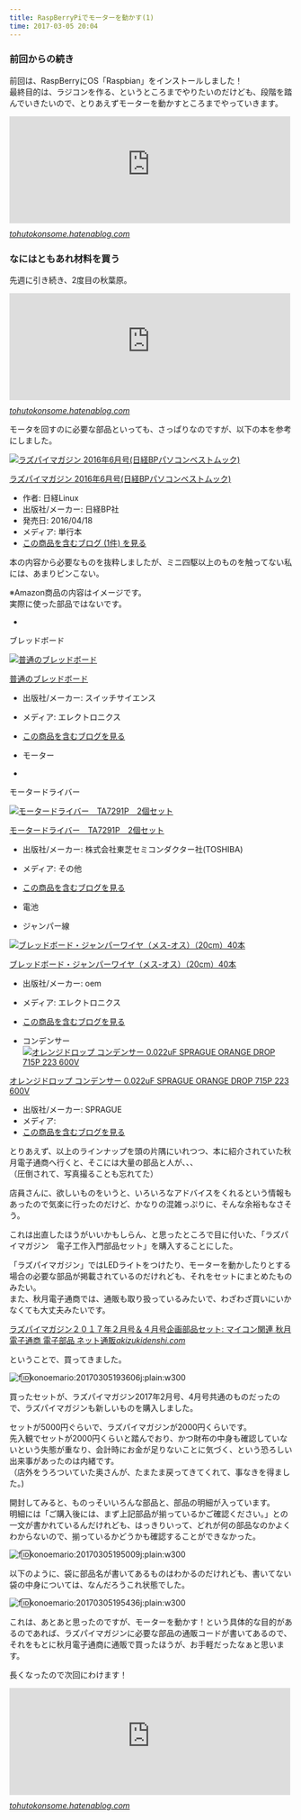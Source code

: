```yaml
---
title: RaspBerryPiでモーターを動かす(1)
time: 2017-03-05 20:04
---
```


### 前回からの続き

前回は、RaspBerryにOS「Raspbian」をインストールしました！  
最終目的は、ラジコンを作る、というところまでやりたいのだけども、段階を踏んでいきたいので、とりあえずモーターを動かすところまでやっていきます。

<iframe src="http://tohutokonsome.hatenablog.com/embed/2017/02/27/170623" title="ラズパイ(RaspberryPi3)を買ってきた：セットアップ編 - 豆腐とコンソメ" class="embed-card embed-blogcard" scrolling="no" frameborder="0" style="display: block; width: 100%; height: 190px; max-width: 500px; margin: 10px 0px;"></iframe><cite class="hatena-citation"><a href="http://tohutokonsome.hatenablog.com/entry/2017/02/27/170623">tohutokonsome.hatenablog.com</a></cite>

### なにはともあれ材料を買う

先週に引き続き、2度目の秋葉原。

<iframe src="http://tohutokonsome.hatenablog.com/embed/2017/02/26/005009" title="ラズパイ（RaspberyyPi3)を買ってきた - 豆腐とコンソメ" class="embed-card embed-blogcard" scrolling="no" frameborder="0" style="display: block; width: 100%; height: 190px; max-width: 500px; margin: 10px 0px;"></iframe><cite class="hatena-citation"><a href="http://tohutokonsome.hatenablog.com/entry/2017/02/26/005009">tohutokonsome.hatenablog.com</a></cite>

モータを回すのに必要な部品といっても、さっぱりなのですが、以下の本を参考にしました。

[![ラズパイマガジン 2016年6月号(日経BPパソコンベストムック)](https://images-fe.ssl-images-amazon.com/images/I/61kgL2zA-xL._SL160_.jpg "ラズパイマガジン 2016年6月号(日経BPパソコンベストムック)")](http://www.amazon.co.jp/exec/obidos/ASIN/4822236404/hatena-blog-22/)

[ラズパイマガジン 2016年6月号(日経BPパソコンベストムック)](http://www.amazon.co.jp/exec/obidos/ASIN/4822236404/hatena-blog-22/)

- 作者: 日経Linux
- 出版社/メーカー: 日経BP社
- 発売日: 2016/04/18
- メディア: 単行本
- [この商品を含むブログ (1件) を見る](http://d.hatena.ne.jp/asin/4822236404/hatena-blog-22)

本の内容から必要なものを抜粋しましたが、ミニ四駆以上のものを触ってない私には、あまりピンこない。

※Amazon商品の内容はイメージです。  
 実際に使った部品ではないです。

- 

ブレッドボード

[![普通のブレッドボード](https://images-fe.ssl-images-amazon.com/images/I/31ZNGqED7pL._SL160_.jpg "普通のブレッドボード")](http://www.amazon.co.jp/exec/obidos/ASIN/B009ALRR9M/hatena-blog-22/)

[普通のブレッドボード](http://www.amazon.co.jp/exec/obidos/ASIN/B009ALRR9M/hatena-blog-22/)

  - 出版社/メーカー: スイッチサイエンス
  - メディア: エレクトロニクス
  - [この商品を含むブログを見る](http://d.hatena.ne.jp/asin/B009ALRR9M/hatena-blog-22)

- モーター

- 

モータードライバー

[![モータードライバー　TA7291P　2個セット](https://images-fe.ssl-images-amazon.com/images/I/317NcSs3GYL._SL160_.jpg "モータードライバー　TA7291P　2個セット")](http://www.amazon.co.jp/exec/obidos/ASIN/B01KNRWRUU/hatena-blog-22/)

[モータードライバー　TA7291P　2個セット](http://www.amazon.co.jp/exec/obidos/ASIN/B01KNRWRUU/hatena-blog-22/)

  - 出版社/メーカー: 株式会社東芝セミコンダクター社(TOSHIBA)
  - メディア: その他
  - [この商品を含むブログを見る](http://d.hatena.ne.jp/asin/B01KNRWRUU/hatena-blog-22)

- 電池

- ジャンパー線

[![ブレッドボード・ジャンパーワイヤ（メス-オス）（20cm）40本](https://images-fe.ssl-images-amazon.com/images/I/41-7rhrfkDL._SL160_.jpg "ブレッドボード・ジャンパーワイヤ（メス-オス）（20cm）40本")](http://www.amazon.co.jp/exec/obidos/ASIN/B00P9BVKOK/hatena-blog-22/)

[ブレッドボード・ジャンパーワイヤ（メス-オス）（20cm）40本](http://www.amazon.co.jp/exec/obidos/ASIN/B00P9BVKOK/hatena-blog-22/)

- 出版社/メーカー: oem
- メディア: エレクトロニクス
- [この商品を含むブログを見る](http://d.hatena.ne.jp/asin/B00P9BVKOK/hatena-blog-22)

- コンデンサー
[![オレンジドロップ コンデンサー 0.022uF SPRAGUE ORANGE DROP 715P 223 600V](https://images-fe.ssl-images-amazon.com/images/I/31r4TebzlbL._SL160_.jpg "オレンジドロップ コンデンサー 0.022uF SPRAGUE ORANGE DROP 715P 223 600V")](http://www.amazon.co.jp/exec/obidos/ASIN/B00BG46J5O/hatena-blog-22/)

[オレンジドロップ コンデンサー 0.022uF SPRAGUE ORANGE DROP 715P 223 600V](http://www.amazon.co.jp/exec/obidos/ASIN/B00BG46J5O/hatena-blog-22/)

  - 出版社/メーカー: SPRAGUE
  - メディア: 
  - [この商品を含むブログを見る](http://d.hatena.ne.jp/asin/B00BG46J5O/hatena-blog-22)

とりあえず、以上のラインナップを頭の片隅にいれつつ、本に紹介されていた秋月電子通商へ行くと、そこには大量の部品と人が、、、  
（圧倒されて、写真撮ることも忘れてた）

店員さんに、欲しいものをいうと、いろいろなアドバイスをくれるという情報もあったので気楽に行ったのだけど、かなりの混雑っぷりに、そんな余裕もなさそう。

これは出直したほうがいいかもしらん、と思ったところで目に付いた、「ラズパイマガジン　電子工作入門部品セット」を購入することにした。

「ラズパイマガジン」ではLEDライトをつけたり、モーターを動かしたりとする場合の必要な部品が掲載されているのだけれども、それをセットにまとめたものみたい。   
また、秋月電子通商では、通販も取り扱っているみたいで、わざわざ買いにいかなくても大丈夫みたいです。

[ラズパイマガジン２０１７年２月号＆４月号企画部品セット: マイコン関連 秋月電子通商 電子部品 ネット通販](http://akizukidenshi.com/catalog/g/gK-11419/)<cite class="hatena-citation"><a href="http://akizukidenshi.com/catalog/g/gK-11419/">akizukidenshi.com</a></cite>

ということで、買ってきました。

![f:id:konoemario:20170305193606j:plain:w300](https://cdn-ak.f.st-hatena.com/images/fotolife/k/konoemario/20170305/20170305193606.jpg "f:id:konoemario:20170305193606j:plain:w300")

買ったセットが、ラズパイマガジン2017年2月号、4月号共通のものだったので、ラズパイマガジンも新しいものを購入しました。

セットが5000円ぐらいで、ラズパイマガジンが2000円くらいです。  
先入観でセットが2000円くらいと踏んでおり、かつ財布の中身も確認していないという失態が重なり、会計時にお金が足りないことに気づく、という恐ろしい出来事があったのは内緒です。  
（店外をうろついていた奥さんが、たまたま戻ってきてくれて、事なきを得ました。)

開封してみると、ものっそいいろんな部品と、部品の明細が入っています。  
明細には「ご購入後には、まず上記部品が揃っているかご確認ください。」との一文が書かれているんだけれども、はっきりいって、どれが何の部品なのかよくわからないので、揃っているかどうかも確認することができなかった。

![f:id:konoemario:20170305195009j:plain:w300](https://cdn-ak.f.st-hatena.com/images/fotolife/k/konoemario/20170305/20170305195009.jpg "f:id:konoemario:20170305195009j:plain:w300")

以下のように、袋に部品名が書いてあるものはわかるのだけれども、書いてない袋の中身については、なんだろうこれ状態でした。

![f:id:konoemario:20170305195436j:plain:w300](https://cdn-ak.f.st-hatena.com/images/fotolife/k/konoemario/20170305/20170305195436.jpg "f:id:konoemario:20170305195436j:plain:w300")

これは、あとあと思ったのですが、モーターを動かす！という具体的な目的があるのであれば、ラズパイマガジンに必要な部品の通販コードが書いてあるので、それをもとに秋月電子通商に通販で買ったほうが、お手軽だったなぁと思います。

長くなったので次回にわけます！

<iframe src="http://tohutokonsome.hatenablog.com/embed/2017/03/06/223721" title="RaspBerryPiでモーターを動かす(2) - 豆腐とコンソメ" class="embed-card embed-blogcard" scrolling="no" frameborder="0" style="display: block; width: 100%; height: 190px; max-width: 500px; margin: 10px 0px;"></iframe><cite class="hatena-citation"><a href="http://tohutokonsome.hatenablog.com/entry/2017/03/06/223721">tohutokonsome.hatenablog.com</a></cite>
